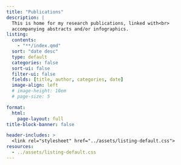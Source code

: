 ```yaml
---
title: "Publications" 
description: |
  This is home for my research publications, linked with<br>
  accompanying abstracts and/or infographics.
listing: 
  contents: 
    - "**/index.qmd"
  sort: "date desc"
  type: default
  categories: false
  sort-ui: false
  filter-ui: false
  fields: [title, author, categories, date]
  image-align: left
  # image-height: 10em
  # page-size: 5

format: 
  html: 
    page-layout: full
title-block-banner: false

header-includes: >
  <link rel="stylesheet" href="../assets/listing-default.css">
resources:
  - ../assets/listing-default.css
---
```

